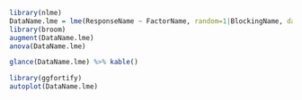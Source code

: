 
```r
library(nlme)
DataName.lme = lme(ResponseName ~ FactorName, random=1|BlockingName, data=DataName)
library(broom)
augment(DataName.lme)
anova(DataName.lme)
```

```r
glance(DataName.lme) %>% kable()
```

```r
library(ggfortify)
autoplot(DataName.lme)
```
